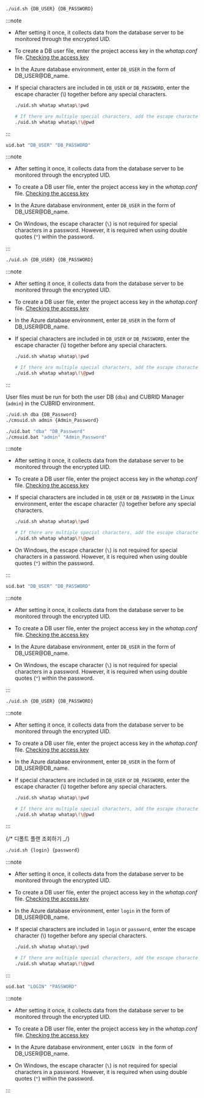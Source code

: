 <section>

<Xclude product="oracle-pro,cubrid,mssql,sapase">

<Tabs groupId='os'>

<TabItem value="linux" label="Linux" default>

```bash title="BASH"
./uid.sh {DB_USER} {DB_PASSWORD}
```

:::note

- After setting it once, it collects data from the database server to be monitored through the encrypted UID.
- To create a DB user file, enter the project access key in the _whatap.conf_ file. [Checking the access key](#check-accesskey)
- In the Azure database environment, enter `DB_USER` in the form of DB_USER@DB_name.
- If special characters are included in `DB_USER` or `DB_PASSWORD`, enter the escape character (\\) together before any special characters.

  ```bash title='Example'
  ./uid.sh whatap whatap\!pwd

  # If there are multiple special characters, add the escape character(\) for each.
  ./uid.sh whatap whatap\!\@pwd
  ```

:::

</TabItem>
<TabItem value="windows" label="Windows">

```bash title="CMD"
uid.bat "DB_USER" "DB_PASSWORD"
```

:::note

- After setting it once, it collects data from the database server to be monitored through the encrypted UID.

- To create a DB user file, enter the project access key in the _whatap.conf_ file. [Checking the access key](#check-accesskey)

- In the Azure database environment, enter `DB_USER` in the form of DB_USER@DB_name.

- On Windows, the escape character (`\`) is not required for special characters in a password. However, it is required when using double quotes (`"`) within the password.

:::

</TabItem>
</Tabs>

</Xclude>

<InDoc product="oracle-pro">

```bash title="BASH"
./uid.sh {DB_USER} {DB_PASSWORD}
```

:::note

- After setting it once, it collects data from the database server to be monitored through the encrypted UID.
- To create a DB user file, enter the project access key in the _whatap.conf_ file. [Checking the access key](#check-accesskey)
- In the Azure database environment, enter `DB_USER` in the form of DB_USER@DB_name.
- If special characters are included in `DB_USER` or `DB_PASSWORD`, enter the escape character (\\) together before any special characters.

  ```bash title='Example'
  ./uid.sh whatap whatap\!pwd

  # If there are multiple special characters, add the escape character(\) for each.
  ./uid.sh whatap whatap\!\@pwd
  ```

:::

</InDoc>

<InDoc product="cubrid">

User files must be run for both the user DB (`dba`) and CUBRID Manager (`admin`) in the CUBRID environment.

<Tabs groupId='os'>

<TabItem value="linux" label="Linux" default>

```bash title="BASH"
./uid.sh dba {DB_Password}
./cmsuid.sh admin {Admin_Password}
```

</TabItem>
<TabItem value="windows" label="Windows">

```bash title="CMD"
./uid.bat "dba" "DB_Password"
./cmsuid.bat "admin" "Admin_Password"
```

</TabItem>
</Tabs>

:::note

- After setting it once, it collects data from the database server to be monitored through the encrypted UID.

- To create a DB user file, enter the project access key in the _whatap.conf_ file. [Checking the access key](#check-accesskey)

- If special characters are included in `DB_USER` or `DB_PASSWORD` in the Linux environment, enter the escape character (\\) together before any special characters.

  ```bash title='Example'
  ./uid.sh whatap whatap\!pwd

  # If there are multiple special characters, add the escape character(\) for each.
  ./uid.sh whatap whatap\!\@pwd
  ```

- On Windows, the escape character (`\`) is not required for special characters in a password. However, it is required when using double quotes (`"`) within the password.

:::

</InDoc>

<InDoc product="mssql">

<Tabs groupId='os'>

<TabItem value="windows" label="Windows">

```bash title="CMD"
uid.bat "DB_USER" "DB_PASSWORD"
```

:::note

- After setting it once, it collects data from the database server to be monitored through the encrypted UID.

- To create a DB user file, enter the project access key in the _whatap.conf_ file. [Checking the access key](#check-accesskey)

- In the Azure database environment, enter `DB_USER` in the form of DB_USER@DB_name.

- On Windows, the escape character (`\`) is not required for special characters in a password. However, it is required when using double quotes (`"`) within the password.

:::

</TabItem>
<TabItem value="linux" label="Linux" default>

```bash title="BASH"
./uid.sh {DB_USER} {DB_PASSWORD}
```

:::note

- After setting it once, it collects data from the database server to be monitored through the encrypted UID.

- To create a DB user file, enter the project access key in the _whatap.conf_ file. [Checking the access key](#check-accesskey)

- In the Azure database environment, enter `DB_USER` in the form of DB_USER@DB_name.

- If special characters are included in `DB_USER` or `DB_PASSWORD`, enter the escape character (\\) together before any special characters.

  ```bash title='Example'
  ./uid.sh whatap whatap\!pwd

  # If there are multiple special characters, add the escape character(\) for each.
  ./uid.sh whatap whatap\!\@pwd
  ```

:::

</TabItem>
</Tabs>

</InDoc>

<InDoc product="oracle,oracle-v1,tibero,cubrid,cubrid-v1,mssql,mssql-v1,mysql,altibase,altibase-v1,postgresql">

{/* 디폴트 플랜 조회하기 _/}


<CheckDefaultPlan level={4} />

</InDoc>

<InDoc product="sapase">

<Tabs groupId='os'>

<TabItem value="linux" label="Linux" default>

```bash title="BASH"
./uid.sh {login} {password}
```

:::note

- After setting it once, it collects data from the database server to be monitored through the encrypted UID.
- To create a DB user file, enter the project access key in the _whatap.conf_ file. [Checking the access key](#check-accesskey)
- In the Azure database environment, enter `login` in the form of DB_USER@DB_name.
- If special characters are included in `login` or `password`, enter the escape character (\\) together before any special characters.

  ```bash title='Example'
  ./uid.sh whatap whatap\!pwd

  # If there are multiple special characters, add the escape character(\) for each.
  ./uid.sh whatap whatap\!\@pwd
  ```

:::

</TabItem>
<TabItem value="windows" label="Windows">

```bash title="CMD"
uid.bat "LOGIN" "PASSWORD"
```

:::note

- After setting it once, it collects data from the database server to be monitored through the encrypted UID.

- To create a DB user file, enter the project access key in the _whatap.conf_ file. [Checking the access key](#check-accesskey)

- In the Azure database environment, enter `LOGIN ` in the form of DB_USER@DB_name.

- On Windows, the escape character (`\`) is not required for special characters in a password. However, it is required when using double quotes (`"`) within the password.

:::

</TabItem>
</Tabs>

</InDoc>

</section>
